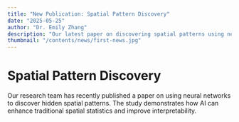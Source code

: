 ```yaml
---
title: "New Publication: Spatial Pattern Discovery"
date: "2025-05-25"
author: "Dr. Emily Zhang"
description: "Our latest paper on discovering spatial patterns using neural networks."
thumbnail: "/contents/news/first-news.jpg"
---
```


# Spatial Pattern Discovery

Our research team has recently published a paper on using neural networks to discover hidden spatial patterns. The study demonstrates how AI can enhance traditional spatial statistics and improve interpretability.
